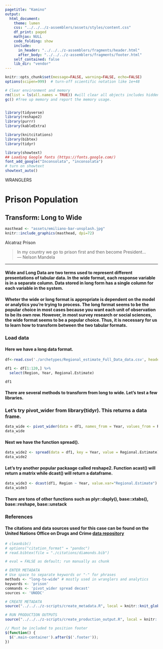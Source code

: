 ```yaml
---
pagetitle: "Kamino"
output: 
  html_document:
    theme: lumen
    css: "../../../z-assemblers/assets/styles/content.css"
    df_print: paged
    mathjax: NULL
    code_folding: show
    include:
      in_header: "../../../z-assemblers/fragments/header.html"
      after_body: "../../../z-assemblers/fragments/footer.html"
    self_contained: false
    lib_dir: "vendor"
---
```



```r

knitr::opts_chunk$set(message=FALSE, warning=FALSE, echo=FALSE)
options(scipen=999)  # turn-off scientific notation like 1e+48

# Clear environment and memory
rm(list = ls(all.names = TRUE)) #will clear all objects includes hidden objects.
gc() #free up memory and report the memory usage.


library(tidyverse)
library(reshape2)
library(purrr)
library(kableExtra)

library(knitcitations)
library(bibtex)
library(tidyr)

library(showtext)
## Loading Google fonts (https://fonts.google.com/)
font_add_google("Inconsolata", "inconsolata")
# turn on showtext
showtext_auto()

```

<div class="activity">
WRANGLERS  
</div>

# Prison Population
## Transform: Long to Wide

```r

masthead <- "assets/emiliano-bar-unsplash.jpg"
knitr::include_graphics(masthead, dpi=72)

```

<div class="figure-text">Alcatraz Prison</div>


> In my country we go to prison first and then become President...\
--- Nelson Mandela\

***


#### Wide and Long Data are two terms used to represent different presentations of tabular data. In the wide format, each response variable is in a separate column. Data stored in long form has a single column for each variable in the system.

#### Wheter the wide or long format is appropriate is dependent on the model or analytics you're trying to process. The long format seems to be the popular choice in most cases because you want each unit of observation to be its own row. However, in most survey research or social sciences, the wide format seems to be a popular choice. Thus, it is necessary for us to learn how to transform between the two tabular formats.

### Load data

#### Here we have a long data format.


```r

df<-read.csv('./archetypes/Regional_estimate_Full_Data_data.csv', header = TRUE, stringsAsFactors = FALSE)

df1 <- df[1:120,] %>% 
  select(Region, Year, Regional.Estimate) 

df1

```





#### There are several methods to transform from long to wide. Let's test a few libraries.

### Let's try pivot_wider from library(tidyr). This returns a data frame. 


```r


data_wide <- pivot_wider(data = df1, names_from = Year, values_from = Regional.Estimate)
data_wide
```
#### Next we have the function spread().

```r


data_wide2 <- spread(data = df1, key = Year, value = Regional.Estimate)
data_wide2
```


#### Let's try another popular packaage called reshape2. Function acast() will return a matrix while dcast() will return a dataframe. 

```r


data_wide3 <- dcast(df1, Region ~ Year, value.var="Regional.Estimate")
data_wide3

```


#### There are tons of other functions such as plyr::daply(), base::xtabs(), base::reshape, base::unstack


### References
#### The citations and data sources used for this case can be found on the United Nations Office on Drugs and Crime  <a href="https://dataunodc.un.org/" target="_blank">data repository</a> 


```r

# cleanbib()
# options("citation_format" = "pandoc")
# read.bibtex(file = "./citations/diamonds.bib")
```

```r

# eval = FALSE as default; run manually as chunk

# ENTER METADATA
# Use space to separate keywords or "-" for phrases
methods <- "long-to-wide" # mostly used in wranglers and analytics
keywords <- 'prison'
commands <- 'pivot_wider spread decast'
sources <- 'UNODC'

# CREATE METADATA
source("../../../z-scripts/create_metadata.R", local = knitr::knit_global())

# RUN PRODUCTION OUTPUTS
source("../../../z-scripts/create_production_output.R", local = knitr::knit_global())

```



```js

// Must be included to position footer
$(function() {
  $('.main-container').after($('.footer'));
})

```
